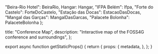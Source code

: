 

  "Beira-Rio Hotel": BeiraRio,
  Hangar: Hangar,
  "IFPA Belém": Ifpa,
  "Forte do Castelo": ForteDoCastelo,
  "Estação das Docas": EstacaoDasDocas,
  "Mangal das Garças": MangalDasGarcas,
  "Palacete Bolonha": PalaceteBolonha
};

  title: "Conference Map",
  description: "Interactive map of the FOSS4G conference and surroundings",
};

<div className="fixed top-0 left-0 bottom-0 right-0">
  <ConferenceMap
    popupEmbeds={PopupEmbeds}
    lang="pt"
  />
</div>

export async function getStaticProps() {
  return {
    props: {
      metadata,
    },
  };
}
